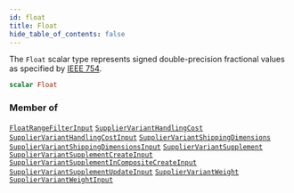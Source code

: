```yaml
---
id: float
title: Float
hide_table_of_contents: false
---
```








The `Float` scalar type represents signed double-precision fractional values as specified by [IEEE 754](https://en.wikipedia.org/wiki/IEEE_floating_point).

```graphql
scalar Float
```




### Member of

[`FloatRangeFilterInput`](/supply/api/graphql-admin/reference/inputs/float-range-filter-input)  <Badge class="secondary" text="input"/><Bullet />[`SupplierVariantHandlingCost`](/supply/api/graphql-admin/reference/objects/supplier-variant-handling-cost)  <Badge class="secondary" text="object"/><Bullet />[`SupplierVariantHandlingCostInput`](/supply/api/graphql-admin/reference/inputs/supplier-variant-handling-cost-input)  <Badge class="secondary" text="input"/><Bullet />[`SupplierVariantShippingDimensions`](/supply/api/graphql-admin/reference/objects/supplier-variant-shipping-dimensions)  <Badge class="secondary" text="object"/><Bullet />[`SupplierVariantShippingDimensionsInput`](/supply/api/graphql-admin/reference/inputs/supplier-variant-shipping-dimensions-input)  <Badge class="secondary" text="input"/><Bullet />[`SupplierVariantSupplement`](/supply/api/graphql-admin/reference/objects/supplier-variant-supplement)  <Badge class="secondary" text="object"/><Bullet />[`SupplierVariantSupplementCreateInput`](/supply/api/graphql-admin/reference/inputs/supplier-variant-supplement-create-input)  <Badge class="secondary" text="input"/><Bullet />[`SupplierVariantSupplementInCompositeCreateInput`](/supply/api/graphql-admin/reference/inputs/supplier-variant-supplement-in-composite-create-input)  <Badge class="secondary" text="input"/><Bullet />[`SupplierVariantSupplementUpdateInput`](/supply/api/graphql-admin/reference/inputs/supplier-variant-supplement-update-input)  <Badge class="secondary" text="input"/><Bullet />[`SupplierVariantWeight`](/supply/api/graphql-admin/reference/objects/supplier-variant-weight)  <Badge class="secondary" text="object"/><Bullet />[`SupplierVariantWeightInput`](/supply/api/graphql-admin/reference/inputs/supplier-variant-weight-input)  <Badge class="secondary" text="input"/>



